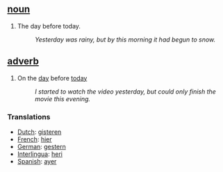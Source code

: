 ==[[noun]]==
#The day before today. 
#:''Yesterday was rainy, but by this morning it had begun to snow.'' 

==[[adverb]]==

#On the [[day]] before [[today]]
#:''I started to watch the video yesterday, but could only finish the movie this evening.''
 
===Translations===

*[[Dutch]]: [[gisteren]]
*[[French]]: [[hier]]
*[[German]]: [[gestern]]
*[[Interlingua]]: [[heri]]
*[[Spanish]]: [[ayer]]